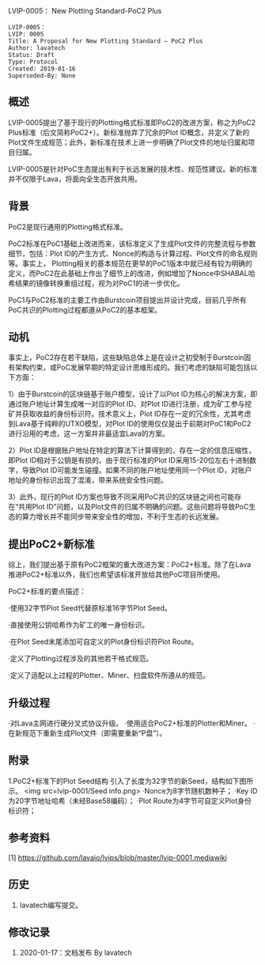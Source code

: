 LVIP-0005： New Plotting Standard-PoC2 Plus

<pre>
LVIP-0005：
LVIP: 0005
Title: A Proposal for New Plotting Standard – PoC2 Plus
Author: lavatech
Status: Draft
Type: Protocol
Created: 2019-01-16
Superseded-By: None
</pre>

==概述==
LVIP-0005提出了基于现行的Plotting格式标准即PoC2的改进方案，称之为PoC2 Plus标准（后文简称PoC2+）。新标准抛弃了冗余的Plot ID概念，并定义了新的Plot文件生成规范；此外，新标准在技术上进一步明确了Plot文件的地址归属和项目归属。

LVIP-0005是针对PoC生态提出有利于长远发展的技术性、规范性建议。新的标准并不仅限于Lava，将面向全生态开放共用。

==背景==
PoC2是现行通用的Plotting格式标准。

PoC2标准在PoC1基础上改进而来，该标准定义了生成Plot文件的完整流程与参数细节，包括：Plot ID的产生方式、Nonce的构造与计算过程、Plot文件的命名规则等。事实上， Plotting相关的基本规范在更早的PoC1版本中就已经有较为明确的定义，而PoC2在此基础上作出了细节上的改进，例如增加了Nonce中SHABAL哈希结果的镜像转换重组过程，视为对PoC1的进一步优化。

PoC1与PoC2标准的主要工作由Burstcoin项目提出并设计完成，目前几乎所有PoC共识的Plotting过程都遵从PoC2的基本框架。

==动机==
事实上，PoC2存在若干缺陷，这些缺陷总体上是在设计之初受制于Burstcoin固有架构约束，或PoC发展早期的特定设计思维形成的。我们考虑的缺陷可能包括以下方面：

1）由于Burstcoin的区块链基于账户模型，设计了以Plot ID为核心的解决方案，即通过账户地址计算生成唯一对应的Plot ID、对Plot ID进行注册，成为矿工参与挖矿并获取收益的身份标识符。技术意义上，Plot ID存在一定的冗余性，尤其考虑到Lava基于纯粹的UTXO模型，对Plot ID的使用仅仅是出于前期对PoC1和PoC2进行沿用的考虑，这一方案并非最适宜Lava的方案。

2）Plot ID是根据账户地址在特定的算法下计算得到的，存在一定的信息压缩性，即Plot ID相对于公钥是有损的。由于现行标准的Plot ID采用15-20位左右十进制数字，导致Plot ID可能发生碰撞。如果不同的账户地址使用同一个Plot ID，对账户地址的身份标识出现了混淆，带来系统安全性问题。

3）此外，现行的Plot ID方案也导致不同采用PoC共识的区块链之间也可能存在“共用Plot ID”问题，以及Plot文件的归属不明确的问题。这些问题将导致PoC生态的算力增长并不能同步带来安全性的增加，不利于生态的长远发展。

==提出PoC2+新标准==
综上，我们提出基于原有PoC2框架的重大改进方案：PoC2+标准。除了在Lava推进PoC2+标准以外，我们也希望该标准开放给其他PoC项目所使用。

PoC2+标准的要点描述：

·使用32字节Plot Seed代替原标准16字节Plot Seed。

·直接使用公钥哈希作为矿工的唯一身份标识。

·在Plot Seed末尾添加可自定义的Plot身份标识符Plot Route。

·定义了Plotting过程涉及的其他若干格式规范。

·定义了适配以上过程的Plotter、Miner、扫盘软件所遵从的规范。

==升级过程==
·对Lava主网进行硬分叉式协议升级。
·使用适合PoC2+标准的Plotter和Miner。
·在新规范下重新生成Plot文件（即需要重新“P盘”）。

==附录==
1.PoC2+标准下的Plot Seed结构
引入了长度为32字节的新Seed，结构如下图所示。
<img src=lvip-0001/Seed info.png></img> 
·Nonce为8字节随机数种子；
·Key ID为20字节地址哈希（未经Base58编码）；
·Plot Route为4字节可自定义Plot身份标识符；

==参考资料==
[1] https://github.com/lavaio/lvips/blob/master/lvip-0001.mediawiki

==历史==
# lavatech编写提交。

==修改记录==
# 2020-01-17：文档发布 By lavatech 
